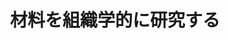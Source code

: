 ﻿---
title: "材料を組織学的に研究する"
category: "物質理工学院"
vol: 14
interviewee: "神尾 彰彦 "
url: ""
tags: ["材料"]
pdf: "14-1.pdf"
career: ""
preface: "------------"
---

